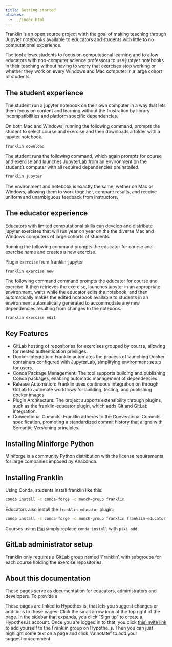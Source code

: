 ```yaml
---
title: Getting started
aliases:
  - ../index.html
---
```


Franklin is an open source project witth the goal of making teaching through Jupyter notebooks available to educators and students with little to no computational experience.

The tool allows students to focus on computational learning and to allow educators with non-computer science professors to use juptyer notebooks in their teaching without having to worry that exercises stop working or whether they work on every Windows and Mac computer in a large cohort of students.

## The student experience

The student run a jupyter notebook on their own computer in a way that lets them focus on content and learning without the frustration by library incompatibilities and platform specific dependencies. 

On both Mac and Windows, running the following command, prompts the student to select course and exercise and then downloads a folder with a jupyter notebook.

```.bash
franklin download
```

The student runs the following command, which again prompts for course and exercise and launches JupyterLab from an environment on the student's computer with all required dependencies preinstalled.

```.bash
franklin jupyter
```

The environment and notebook is exactly the same, wether on Mac or Windows, allowing them to work together, compare results, and receive uniform and unambiguous feedback from instructors.

## The educator experience

Educators with limited computational skills can develop and distribute jupyter exercises that will run year on year on the the diverse Mac and Windows computers of large cohorts of students.

Running the following command prompts the educator for course and exercise name and creates a new exercise. 

Plugin `exercise` from franklin-jupyter

```.bash
franklin exercise new
```

The following command command prompts the educator for course and exercise. It then retrieves the exercise, launches jupyter in an appropriate environment, waits while the educator edits the notebook, and then automatically makes the edited notebook available to students in an environment automatically generated to accommodate any new dependencies resulting from changes to the notebook.

```.bash
franklin exercise edit
```

## Key Features

- GitLab hosting of repositories for exercises grouped by course, allowing for nested authentication priviliges.
- Docker Integration: Franklin automates the process of launching Docker containers configured with JupyterLab, simplifying environment setup for users.
- Conda Package Management: The tool supports building and publishing Conda packages, enabling automatic management of dependencies.
- Release Automation: Franklin uses continuous integration on through GitLab to automate workflows for building, testing, and publishing docker images.
- Plugin Architecture: The project supports extensibility through plugins, such as the franklin-educator plugin, which adds Git and GitLab integration.
- Conventional Commits: Franklin adheres to the Conventional Commits specification, promoting a standardized commit history that aligns with Semantic Versioning principles.

## Installing Miniforge Python

Miniforge is a community Python distribution with the license requirements for large companies imposed by Anaconda. 

## Installing Franklin

Using Conda, students install franklin like this:

```.bash
conda install -c conda-forge -c munch-group franklin
```

Educators also install the `franklin-educator` plugin:

```.bash
conda install -c conda-forge -c munch-group franklin franklin-educator
```

Courses using [Pixi](https://pixi.sh/latest/) simply replace `conda install` with `pixi add`.

## GitLab administrator setup

Franklin only requires a GitLab group named 'Franklin', with subgroups for each course holding the exercise repositories.

## About this documentation

These pages serve as documentation for educators, administrators and developers. To provide a 

These pages are linked to Hypothes.is, that lets you suggest changes or additions to these pages. Click the small arrow icon at the top right of the page. In the sidebar that expands, you click "Sign up" to create a Hypothes.is account. Once you are logged in to that, you click [this invite link](https://hypothes.is/groups/99akKdQZ/franklin) to add yourself to the Franklin group on Hypothe.is. Then you can just highlight some text on a page and click "Annotate" to add your suggestion/comment. 

